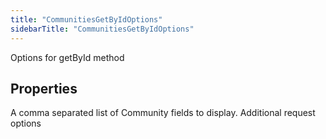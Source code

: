 ```yaml
---
title: "CommunitiesGetByIdOptions"
sidebarTitle: "CommunitiesGetByIdOptions"
---
```


Options for getById method

## Properties

<ParamField name="communityfields" type="string[]">
A comma separated list of Community fields to display.

</ParamField>

<ParamField name="requestOptions" type="RequestOptions">
Additional request options

</ParamField>
